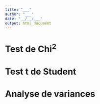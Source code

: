 ```yaml
---
title: "___"
author: "___"
date: "__/__/___"
output: html_document
---
```


<!--- Consignes
Ce document doit vous permettre de réaliser plusieurs tests d'hypothèses. N'hésitez pas à employer les indices que vous avez calculé dans le document `metrics.Rmd`.

Chaque test d'hypothèse doit être correctement employé.
Vous devez proposer un graphique ou un tableau qui permet bien appréhender le test que vous allez réaliser. Ce graphique ou tableau doit être décrit et avec des labels corrects.
Vous devez proposer pour chaque test, l'hypothèse nulle et l'hypothèse alternative.
Vous devez vérifier les conditions d'application du test d'hypothèse.
Vous devez décrire votre test statistique du point de vue biologique et statistique.
--->

# Test de Chi^2^

<!--- Consinges
Réalisez au moins 2 tests chi carré.
--->

# Test t de Student

<!--- Consinges
Réalisez au moins 2 test t de Student.
--->

# Analyse de variances

<!--- Consinges
Réalisez au moins 2 Anova.
--->
